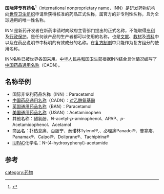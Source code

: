 {{expand English|date=2018-12-10T08:39:34+00:00}}
{{missing information|1=INN自带多语言、INN词干后缀|time=2018-12-10T08:39:34+00:00}}

'''国际非专有药名'''<ref>{{Cite web |url=https://www.termonline.cn/word/552361/1#s1 |title=存档副本 |access-date=2022-05-31 |archive-date=2022-05-31 |archive-url=https://web.archive.org/web/20220531013842/https://www.termonline.cn/word/552361/1#s1 }}</ref>（international nonproprietary name，INN）是研发药物机构向[[世界卫生组织|世界卫生组织]]申请后获得核准的药品正式名称，属官方的非专利性名称，且为全球通用的唯一性名称。

INN 是新药开发者在新药申请时向政府主管部门提出的正式名称，不能取得[[专利|专利]]及[[行政保护|行政保护]]。是任何该产品的生产者都可以使用的名称，也是[[文献|文献]]、[[教材|教材]]及[[资料|资料]]中以及在药品说明书中标明的有效成分的名称。在[[复方制剂|复方制剂]]中只能作为复方组分的使用名称。

INN名称已被世界各国采用。[[中华人民共和国卫生部|中华人民共和国卫生部]]根据INN结合具体情况编写了[[中国药品通用名称|中国药品通用名称]]（CADN）。

==名称举例==
*国际非专利药品名称（INN）：Paracetamol
*[[中国药品通用名称|中国药品通用名称]]（CADN）：[[对乙酰氨基酚|对乙酰氨基酚]]
*[[英国通用药品名称|英国通用药品名称]]（BAN）：Paracetamol
*[[美国通用药品名称|美国通用药品名称]]（USAN）：Acetaminophen
*其他名称：醋氨酚、''N''-acetyl-''p''-aminophenol、APAP、''p''-Acetamidophenol、Acetamol
*商品名：扑热息痛、百服宁、泰诺林Tylenol®,、必理痛Panadol®、普拿疼、Panamax®、Calpol®、Doliprane®、Tachipirina®
*[[IUPAC命名法|IUPAC]]化学名：N-(4-hydroxyphenyl)-acetamide

==参考==
<references/>

[[category:药物|category:药物]]